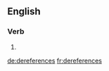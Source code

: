 
==English==

===Verb===
{{head|en|verb form}}

# {{en-third-person singular of|dereference}}

[[de:dereferences]]
[[fr:dereferences]]